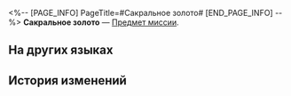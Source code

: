 <%-- [PAGE_INFO]
PageTitle=#Сакральное золото#
[END_PAGE_INFO] --%>
{{Предмет Инфобокс
|id          = 140299
|Изображение = Предмет Сакральное золото.png
|Тип         = Предмет миссии
|Инвентарь   = Миссии
|Редкость    = 3
|Эффект      = 
|Описание    = По сценарию господина Сияня это металл, необходимый для отливки божественного оружия. Но вы видите обычный металлолом, который Сиянь, вероятно, подобрал на свалке.
}}
{{Описание|''- Эта штука раскалена докрасна, уверен, что она безопасна?''<br />''- Я добавил пару спецэффектов, это просто спецэффекты.''}}
'''Сакральное золото''' — [[Предмет миссии]].

==На других языках==
{{На других языках
|en   = Ignis Aureliae
|zhs  = 天火熔金
|zht  = 天火熔金
|ja   = 天火熔金
|ko   = 천화용금
|es   = Oro igneoceleste
|fr   = Ignis Aureliae
|ru   = Сакральное золото
|th   = ทองคำเพลิงศักดิ์สิทธิ์
|vi   = Vàng Thiên Hỏa
|de   = Heiliges Feuergold
|id   = Api Pelebur Emas
|pt   = Ignis Aureliae
}}

==История изменений==
{{История изменений|3.5}}